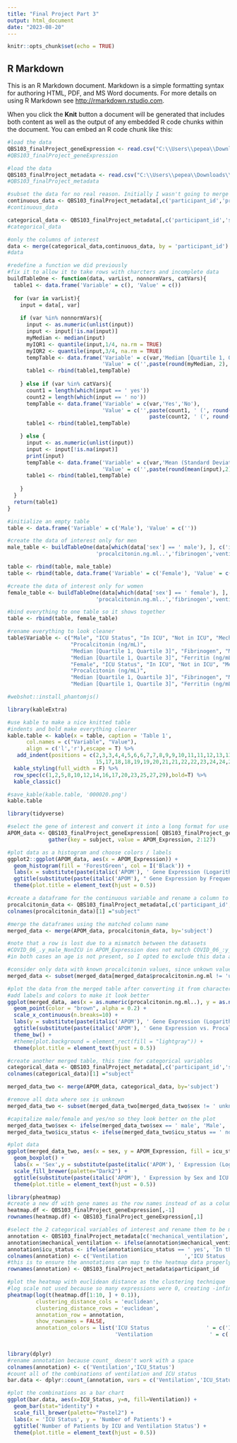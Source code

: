 ---
title: "Final Project Part 3"
output: html_document
date: "2023-08-20"
---

```{r setup, include=FALSE}
knitr::opts_chunk$set(echo = TRUE)
```

## R Markdown

This is an R Markdown document. Markdown is a simple formatting syntax for authoring HTML, PDF, and MS Word documents. For more details on using R Markdown see <http://rmarkdown.rstudio.com>.

When you click the **Knit** button a document will be generated that includes both content as well as the output of any embedded R code chunks within the document. You can embed an R code chunk like this:


```{R}
#load the data
QBS103_finalProject_geneExpression <- read.csv("C:\\Users\\pepea\\Downloads\\QBS103_finalProject_geneExpression.csv")
#QBS103_finalProject_geneExpression
```

```{R}
#load the data
QBS103_finalProject_metadata <- read.csv("C:\\Users\\pepea\\Downloads\\QBS103_finalProject_metadata.csv")
#QBS103_finalProject_metadata
```

```{R}
#subset the data for no real reason. Initially I wasn't going to merge the two but it was easier this way
continuous_data <- QBS103_finalProject_metadata[,c('participant_id','procalcitonin.ng.ml..','fibrinogen','ventilator.free_days','ferritin.ng.ml.')]
#continuous_data

categorical_data <- QBS103_finalProject_metadata[,c('participant_id','sex', 'icu_status','mechanical_ventilation')]
#categorical_data

#only the columns of interest
data <- merge(categorical_data,continuous_data, by = 'participant_id')
#data
```

```{R}
#redefine a function we did previously
#fix it to allow it to take rows with charcters and incomplete data
buildTableOne <- function(data, varList, nonnormVars, catVars){
  table1 <- data.frame('Variable' = c(), 'Value' = c())
  
  for (var in varList){
    input = data[, var]
    
    if (var %in% nonnormVars){
      input <- as.numeric(unlist(input))
      input <- input[!is.na(input)]
      myMedian <- median(input)
      myIQR1 <- quantile(input,1/4, na.rm = TRUE)
      myIQR2 <- quantile(input,3/4, na.rm = TRUE)
      tempTable <- data.frame('Variable' = c(var,'Median [Quartile 1, Quartile 3]'),
                              'Value' = c('',paste(round(myMedian, 2),' [',round(myIQR1, 2),', ',round(myIQR2, 2),']', sep="")))
      table1 <- rbind(table1,tempTable)
      
    } else if (var %in% catVars){
      count1 = length(which(input == ' yes'))
      count2 = length(which(input == ' no'))
      tempTable <- data.frame('Variable' = c(var,'Yes','No'),
                              'Value' = c('',paste(count1, ' (', round(100*count1/(count1+count2),1), '%)', sep=""),
                                             paste(count2, ' (', round(100*count2/(count1+count2),1), '%)', sep="")))
      table1 <- rbind(table1,tempTable)

    } else {
      input <- as.numeric(unlist(input))
      input <- input[!is.na(input)]
      print(input)
      tempTable <- data.frame('Variable' = c(var,'Mean (Standard Deviation)'),
                              'Value' = c('',paste(round(mean(input),2),' (',round(sd(input),2), ')', sep="")))
      table1 <- rbind(table1,tempTable)
      
    }
  }
  return(table1)
}
```

```{R}
#initialize an empty table
table <- data.frame('Variable' = c('Male'), 'Value' = c(''))

#create the data of interest only for men
male_table <- buildTableOne(data[which(data['sex'] == ' male'), ], c('icu_status','mechanical_ventilation',
                            'procalcitonin.ng.ml..','fibrinogen','ventilator.free_days','ferritin.ng.ml.'), c('procalcitonin.ng.ml..',                                           'ventilator.free_days','ferritin.ng.ml.'), c('icu_status','mechanical_ventilation'))

table <- rbind(table, male_table)
table <- rbind(table, data.frame('Variable' = c('Female'), 'Value' = c('')))

#create the data of interest only for women
female_table <- buildTableOne(data[which(data['sex'] == ' female'), ], c('icu_status','mechanical_ventilation',
                            'procalcitonin.ng.ml..','fibrinogen','ventilator.free_days','ferritin.ng.ml.'), c('procalcitonin.ng.ml..',                                           'ventilator.free_days','ferritin.ng.ml.'), c('icu_status','mechanical_ventilation'))

#bind everything to one table so it shows together
table <- rbind(table, female_table)

#rename everything to look cleaner
table$Variable <- c("Male", "ICU Status", "In ICU", "Not in ICU", "Mechanical Ventilation", "Undergoing Ventilation", "Ventilation Absent",
                    "Procalcitonin (ng/mL)", 
                    "Median [Quartile 1, Quartile 3]", "Fibrinogen", "Mean (Standard Deviation)", "Ventilator Free Days", 
                    "Median [Quartile 1, Quartile 3]", "Ferritin (ng/mL)", "Median [Quartile 1, Quartile 3]", 
                    "Female", "ICU Status", "In ICU", "Not in ICU", "Mechanical Ventilation", "Undergoing Ventilation", "Ventilation Absent",
                    "Procalcitonin (ng/mL)", 
                    "Median [Quartile 1, Quartile 3]", "Fibrinogen", "Mean (Standard Deviation)", "Ventilator Free Days", 
                    "Median [Quartile 1, Quartile 3]", "Ferritin (ng/mL)", "Median [Quartile 1, Quartile 3]")
```
```{R}
#webshot::install_phantomjs()
```

```{R}
library(kableExtra)

#use kable to make a nice knitted table
#indents and bold make everything clearer
kable.table <- kable(x = table, caption = 'Table 1',
      col.names = c("Variable", "Value"),
      align = c('l','r'),escape = T) %>%
   add_indent(positions = c(2,3,3,4,4,5,6,6,7,7,8,9,9,10,11,11,12,13,13,14,15,
                            15,17,18,18,19,19,20,21,21,22,22,23,24,24,25,26,26,27,28,28,29,30,30)) %>%
  kable_styling(full_width = F) %>%
  row_spec(c(1,2,5,8,10,12,14,16,17,20,23,25,27,29),bold=T) %>%
  kable_classic()

#save_kable(kable.table, '000020.png')
kable.table
```

```{R}
library(tidyverse)

#select the gene of interest and convert it into a long format for use in tidyverse plot functions
APOM_data <- QBS103_finalProject_geneExpression[ QBS103_finalProject_geneExpression$X == 'APOM', ] %>%
             gather(key = subject, value = APOM_Expression, 2:127)

#plot data as a histogram and choose colors / labels
ggplot2::ggplot(APOM_data, aes(x = APOM_Expression)) +
  geom_histogram(fill = 'ForestGreen', col = I('Black')) +
  labs(x = substitute(paste(italic('APOM'), ' Gene Expression (Logarithmic Scale)')), y = 'Number of Participants') +
  ggtitle(substitute(paste(italic('APOM'), " Gene Expression by Frequency of Occurence"))) + 
  theme(plot.title = element_text(hjust = 0.5))
```

```{R}
#create a dataframe for the continuous variable and rename a column to match the APOM dataframe
procalcitonin_data <- QBS103_finalProject_metadata[,c('participant_id','procalcitonin.ng.ml..')]
colnames(procalcitonin_data)[1] ="subject"

#merge the dataframes using the matched column name
merged_data <- merge(APOM_data, procalcitonin_data, by='subject')

#note that a row is lost due to a mismatch between the datasets
#COVID_06_.y_male_NonICU in APOM_Expression does not match COVID_06_:y_male_NonICU in procalcitonin
#in both cases an age is not present, so I opted to exclude this data assuming it was erroneous 

#consider only data with known procalcitonin values, since unkown values cannot be plotted
merged_data <- subset(merged_data[merged_data$procalcitonin.ng.ml != 'unknown', ])

#plot the data from the merged table after converting it from character type (it was stored like this due to the unknown values) to numeric type
#add labels and colors to make it look better
ggplot(merged_data, aes(x = as.numeric(procalcitonin.ng.ml..), y = as.numeric(APOM_Expression))) +
  geom_point(color = "brown", alpha = 0.2) +
  scale_x_continuous(n.breaks=10) +
  labs(y = substitute(paste(italic('APOM'), ' Gene Expression (Logarithmic Scale)')), x = 'Procalcitonin Levels (ng/mL)' ) +
  ggtitle(substitute(paste(italic('APOM'), ' Gene Expression vs. Procalcitonin Levels'))) +
  theme_bw() +
  #theme(plot.background = element_rect(fill = "lightgray")) + 
  theme(plot.title = element_text(hjust = 0.5)) 
```
```{R}
#create another merged table, this time for categorical variables
categorical_data <- QBS103_finalProject_metadata[,c('participant_id','sex', 'icu_status')]
colnames(categorical_data)[1] ="subject"

merged_data_two <- merge(APOM_data, categorical_data, by='subject')

#remove all data where sex is unknown
merged_data_two <- subset(merged_data_two[merged_data_two$sex != ' unknown', ])

#capitalize male/female and yes/no so they look better on the plot
merged_data_two$sex <- ifelse(merged_data_two$sex == ' male', 'Male', 'Female')
merged_data_two$icu_status <- ifelse(merged_data_two$icu_status == ' no', 'In ICU', 'Not in ICU')
```

```{R}
#plot data
ggplot(merged_data_two, aes(x = sex, y = APOM_Expression, fill = icu_status)) +
  geom_boxplot() +
  labs(x = 'Sex',y = substitute(paste(italic('APOM'), ' Expression (Logarithmic Scale)')),fill = 'ICU Status') +
  scale_fill_brewer(palette="Dark2") + 
  ggtitle(substitute(paste(italic('APOM'), ' Expression by Sex and ICU Status'))) +
  theme(plot.title = element_text(hjust = 0.5)) 
```

```{R}
library(pheatmap)
#create a new df with gene names as the row names instead of as a column
heatmap.df <- QBS103_finalProject_geneExpression[,-1]
rownames(heatmap.df) <- QBS103_finalProject_geneExpression[,1]

#select the 2 categorical variables of interest and rename them to be more aesthetic
annotation <- QBS103_finalProject_metadata[c('mechanical_ventilation','icu_status')]
annotation$mechanical_ventilation <- ifelse(annotation$mechanical_ventilation == ' yes', 'Undergoing Ventilation','Ventilation Absent')
annotation$icu_status <- ifelse(annotation$icu_status == ' yes', 'In the ICU','Not in the ICU')
colnames(annotation) <- c('Ventilation                  ','ICU Status                  ')
#this is to ensure the annotations can map to the heatmap data properly
rownames(annotation) <- QBS103_finalProject_metadata$participant_id

#plot the heatmap with euclidean distance as the clustering technique
#log scale not used because so many expressions were 0, creating -infinity values
pheatmap(log(t(heatmap.df[1:10, ] + 0.1)),
         clustering_distance_cols = 'euclidean',
         clustering_distance_rows = 'euclidean',
         annotation_row = annotation,
         show_rownames = FALSE,
         annotation_colors = list('ICU Status                  ' = c('In the ICU' = 'mediumorchid', 'Not in the ICU' = 'mediumvioletred'),
                                  'Ventilation                  ' = c('Ventilation Absent' = 'lightslateblue', 'Undergoing Ventilation' = 'blueviolet')))
         
```

```{R}
library(dplyr)
#rename annotation because count_ doesn't work with a space
colnames(annotation) <- c('Ventilation','ICU_Status')
#count all of the combinations of ventilation and ICU status
bar.data <- dplyr::count_(annotation, vars = c('Ventilation','ICU_Status'))

#plot the combinations as a bar chart
ggplot(bar.data, aes(x=ICU_Status, y=n, fill=Ventilation)) +
  geom_bar(stat="identity") +
  scale_fill_brewer(palette="Pastel2") +
  labs(x = 'ICU Status', y = 'Number of Patients') +
  ggtitle('Number of Patients by ICU and Ventilation Status') +
  theme(plot.title = element_text(hjust = 0.5)) 
```


